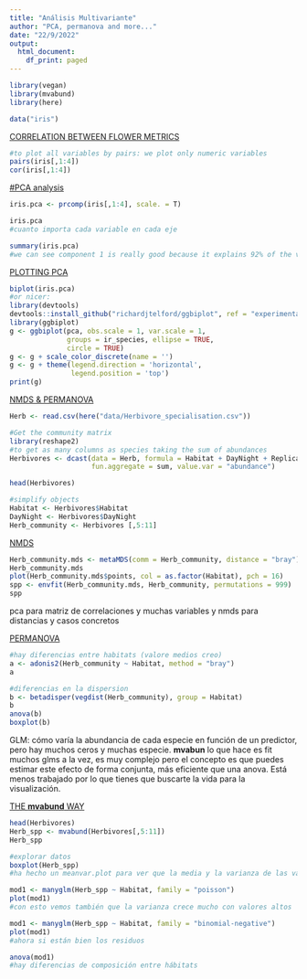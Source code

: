 ```yaml
---
title: "Análisis Multivariante"
author: "PCA, permanova and more..."
date: "22/9/2022"
output:
  html_document:
    df_print: paged
---
```


```r
library(vegan)
library(mvabund)
library(here)
```

```r
data("iris")
```

[CORRELATION BETWEEN FLOWER METRICS]{.ul}

```r
#to plot all variables by pairs: we plot only numeric variables
pairs(iris[,1:4])
cor(iris[,1:4])
```

[#PCA analysis]{.ul}

```r
iris.pca <- prcomp(iris[,1:4], scale. = T)

iris.pca
#cuanto importa cada variable en cada eje

summary(iris.pca)
#we can see component 1 is really good because it explains 92% of the variance
```

[PLOTTING PCA]{.ul}

```r
biplot(iris.pca)
#or nicer:
library(devtools)
devtools::install_github("richardjtelford/ggbiplot", ref = "experimental")
library(ggbiplot)
g <- ggbiplot(pca, obs.scale = 1, var.scale = 1,
              groups = ir_species, ellipse = TRUE,
              circle = TRUE)
g <- g + scale_color_discrete(name = '')
g <- g + theme(legend.direction = 'horizontal',
               legend.position = 'top')
print(g)
```

[NMDS & PERMANOVA]{.ul}

```r
Herb <- read.csv(here("data/Herbivore_specialisation.csv"))
```

```r
#Get the community matrix
library(reshape2)
#to get as many columns as species taking the sum of abundances
Herbivores <- dcast(data = Herb, formula = Habitat + DayNight + Replicate + Mass ~ species,
                    fun.aggregate = sum, value.var = "abundance")

head(Herbivores)

#simplify objects
Habitat <- Herbivores$Habitat
DayNight <- Herbivores$DayNight
Herb_community <- Herbivores [,5:11]
```

[NMDS]{.ul}

```r
Herb_community.mds <- metaMDS(comm = Herb_community, distance = "bray")
Herb_community.mds
plot(Herb_community.mds$points, col = as.factor(Habitat), pch = 16)
spp <- envfit(Herb_community.mds, Herb_community, permutations = 999)
spp
```

pca para matriz de correlaciones y muchas variables y nmds para distancias y casos concretos

[PERMANOVA]{.ul}

```r
#hay diferencias entre habitats (valore medios creo)
a <- adonis2(Herb_community ~ Habitat, method = "bray")
a

#diferencias en la dispersion
b <- betadisper(vegdist(Herb_community), group = Habitat)
b
anova(b)
boxplot(b)
```

GLM: cómo varía la abundancia de cada especie en función de un predictor, pero hay muchos ceros y muchas especie. **mvabun** lo que hace es fit muchos glms a la vez, es muy complejo pero el concepto es que puedes estimar este efecto de forma conjunta, más eficiente que una anova. Está menos trabajado por lo que tienes que buscarte la vida para la visualización.

[THE **mvabund** WAY]{.ul}

```r
head(Herbivores)
Herb_spp <- mvabund(Herbivores[,5:11])
Herb_spp

#explorar datos
boxplot(Herb_spp)
#ha hecho un meanvar.plot para ver que la media y la varianza de las variables está correlacionada, un raton no puede tener la varianza de peso que un elefante

mod1 <- manyglm(Herb_spp ~ Habitat, family = "poisson")
plot(mod1)
#con esto vemos también que la varianza crece mucho con valores altos

mod1 <- manyglm(Herb_spp ~ Habitat, family = "binomial-negative")
plot(mod1)
#ahora si están bien los residuos

anova(mod1)
#hay diferencias de composición entre hábitats
```
